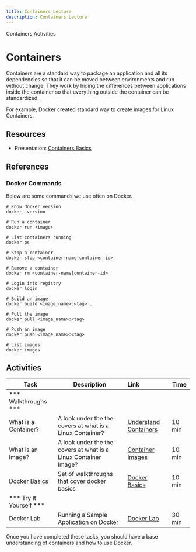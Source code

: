 ```yaml
---
title: Containers Lecture
description: Containers Lecture
---
```


<AnchorLinks>
  <AnchorLink>Containers</AnchorLink>
  <AnchorLink>Activities</AnchorLink>
</AnchorLinks>

# Containers

Containers are a standard way to package an application and all its dependencies so that it can be moved between environments and run without change. They work by hiding the differences between applications inside the container so that everything outside the container can be standardized.

For example, Docker created standard way to create images for Linux Containers.

## Resources

- Presentation: [Containers Basics](/slides/02-Containers-Basics.pdf)

## References

### Docker Commands

Below are some commands we use often on Docker.

```
# Know docker version
docker -version

# Run a container
docker run <image>

# List containers running
docker ps

# Stop a container
docker stop <container-name|container-id>

# Remove a container
docker rm <container-name|container-id>

# Login into registry
docker login

# Build an image
docker build <image_name>:<tag> .

# Pull the image
docker pull <image_name>:<tag>

# Push an image
docker push <image_name>:<tag>

# List images
docker images
```

## Activities

| Task                            | Description         | Link        | Time    |
| --------------------------------| ------------------  |:----------- |---------|
| *** Walkthroughs ***                         |         |         |     |
| What is a Container? | A look under the the covers at what is a Linux Container? | <a href="https://www.katacoda.com/courses/container-runtimes/what-is-a-container" target="_blank">Understand Containers</a> | 10 min |
| What is an Image? | A look under the the covers at what is a Linux Container Image? | <a href="https://www.katacoda.com/courses/container-runtimes/what-is-a-container-image" target="_blank">Container Images</a> | 10 min |
| Docker Basics | Set of walkthroughs that cover docker basics | <a href="https://www.katacoda.com/courses/docker" target="_blank">Docker Basics</a> | 10 min |
| *** Try It Yourself ***                         |         |         |     |
| Docker Lab | Running a Sample Application on Docker | [Docker Lab](./activities/) | 30 min |


Once you have completed these tasks, you should have a base understanding of containers and how to use Docker.
